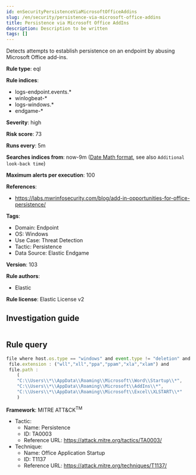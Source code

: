 ```yaml
---
id: enSecurityPersistenceViaMicrosoftOfficeAddins
slug: /en/security/persistence-via-microsoft-office-addins
title: Persistence via Microsoft Office AddIns
description: Description to be written
tags: []
---
```


<div id="persistence-via-microsoft-office-addins"></div>

Detects attempts to establish persistence on an endpoint by abusing Microsoft Office add-ins.

**Rule type**: eql

**Rule indices**: 

* logs-endpoint.events.*
* winlogbeat-*
* logs-windows.*
* endgame-*

**Severity**: high

**Risk score**: 73

**Runs every**: 5m

**Searches indices from**: now-9m ([Date Math format](((ref))/common-options.html#date-math), see also <DocLink id="enSecurityRulesUiCreate" section="set-the-rules-schedule">`Additional look-back time`</DocLink>)

**Maximum alerts per execution**: 100

**References**: 

* https://labs.mwrinfosecurity.com/blog/add-in-opportunities-for-office-persistence/

**Tags**: 

* Domain: Endpoint
* OS: Windows
* Use Case: Threat Detection
* Tactic: Persistence
* Data Source: Elastic Endgame

**Version**: 103

**Rule authors**: 

* Elastic

**Rule license**: Elastic License v2

## Investigation guide

```markdown

```

## Rule query

```js
file where host.os.type == "windows" and event.type != "deletion" and
 file.extension : ("wll","xll","ppa","ppam","xla","xlam") and
 file.path :
    (
    "C:\\Users\\*\\AppData\\Roaming\\Microsoft\\Word\\Startup\\*",
    "C:\\Users\\*\\AppData\\Roaming\\Microsoft\\AddIns\\*",
    "C:\\Users\\*\\AppData\\Roaming\\Microsoft\\Excel\\XLSTART\\*"
    )

```

**Framework**: MITRE ATT&CK<sup>TM</sup>

* Tactic:
    * Name: Persistence
    * ID: TA0003
    * Reference URL: https://attack.mitre.org/tactics/TA0003/
* Technique:
    * Name: Office Application Startup
    * ID: T1137
    * Reference URL: https://attack.mitre.org/techniques/T1137/

